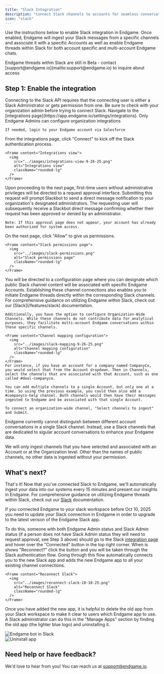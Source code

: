 ```yaml
---
title: "Slack Integration"
description: "Connect Slack channels to accounts for seamless conversation tracking"
icon: "slack"
---
```


Use the instructions below to enable Slack integration in Endgame. Once enabled, Endgame will ingest your Slack messages from a specific channels and associate it with a specific Accounts as well as enable Endgame threads within Slack for both account specific and multi-account Endgame chats.

<Note>
  Endgame threads within Slack are still in Beta - contact [support@endgame.io](mailto:support@endgame.io) to inquire about access
</Note>

## Step 1: Enable the integration

<Warning>
  Connecting to the Slack API requires that the connecting user is either a Slack Administrator or gets permission from one. Be sure to check with your organization admin before trying to connect Slack.
</Warning>

<Steps>
  <Step title="Navigate to Configuration">
    Navigate to the [integrations page](https://app.endgame.io/settings/integrations). Only Endgame Admins can configure organization integrations

    If needed, login to your Endgame account via Salesforce
  </Step>
  <Step title="Start Setup">
    From the integrations page, click "Connect" to kick off the Slack authentication process.

    <Frame content="Integrations view">
      <img
        src="../images/integrations-view-9-26-25.png"
        alt="Integrations view"
        className="rounded-lg"
      />
    </Frame>
  </Step>
  <Step title="Request Approval (if needed)">
    Upon proceeding to the next page, first-time users without administrative privileges will be directed to a request approval interface. Submitting this request will prompt Slackbot to send a direct message notification to your organization's designated administrators. The requesting user will subsequently receive a Slackbot direct message confirming whether their request has been approved or denied by an administrator.

    Note: If this approval page does not appear, your account has already been authorized for system access.
  </Step>
  <Step title="Grant Permissions">
    On the next page, click "Allow" to give us permissions.

    <Frame content="Slack permissions page">
      <img
        src="../images/slack-permissions.png"
        alt="Slack permissions page"
        className="rounded-lg"
      />
    </Frame>
  </Step>
  <Step title="Configure Channel Mapping">
    You will be directed to a configuration page where you can designate which public Slack channel content will be associated with specific Endgame Accounts. Establishing these channel connections also enables you to initiate Endgame threads directly within the corresponding Slack channels. For comprehensive guidance on utilizing Endgame within Slack, check out our [Slack](/features/slack) documentation.

    Additionally, you have the option to configure Organization-Wide Channels. While these channels do not contribute data for analytical purposes, they facilitate multi-account Endgame conversations within those specific channels.

    <Frame content="Channel mapping configuration">
      <img
        src="../images/slack-mapping-9-26-25.png"
        alt="Channel mapping configuration"
        className="rounded-lg"
      />
    </Frame>
    For instance, if you have an account for a company named CompanyCo, you would select that from the Account dropdown. Then in Channels, select the channels that are associated with that Account, such as one called #deal-companyco.

    You can add multiple channels to a single Account, but only one at a time. So using the previous example, you could then also add a #companyco-help channel. Both channels would then have their messages ingested to Endgame and be associated with that single Account.

    To connect an organization-wide channel, "Select channels to ingest" and Submit.
  </Step>
</Steps>

<Note>
  Endgame currently cannot distinguish between different account conversations in a single Slack channel. Instead, use a Slack channels that are dedicated to sigular account conversations to enhance your Endgame data.

  <br />

  We will _only_ ingest channels that you have selected and associated with an Account or at the Organization level. Other than the names of public channels, no other data is ingested without your permission.
</Note>

## What's next?

That's it! Now that you've connected Slack to Endgame, we'll automatically ingest your data into our systems every 15 minutes and present our insights in Endgame. For comprehensive guidance on utilizing Endgame threads within Slack, check out our [Slack](/features/slack) documentation.

<Accordion title="Updating an existing connection to the new Endgame Slack app">
  If you connected Endgame to your slack workspace before Oct 10, 2025 you need to update your Slack connection in Endgame in order to upgrade to the latest verison of the Endgame Slack app. 

  To do this, someone with both Endgame Admin status and Slack Admin status (if a person does not have Slack Admin status they will need to request approval, see Step 3 above) should go to the Slack [integration page](https://app.endgame.io/settings/integrations/slack) and hover over the "Connected" button in the top right corner. When is shows "Reconnect?" click the button and you will be taken through the Slack authentication flow. Going through this flow automatically connects you to the new Slack app and adds the new Endgame app to all your existing channel connections. 

    <Frame content="Reconnect Slack">
      <img
        src="../images/reconnect-slack-10-10-25.png"
        alt="Reconnect Slack"
        className="rounded-lg"
      />
    </Frame>

  Once you have added the new app, it is helpful to delete the old app from your Slack workspace to make it clear to users which Endgame app to use. A Slack administrator can do this in the "Manage Apps" section by finding the old app (the lighter blue logo) and uninstalling it. 
  
  <Frame caption="Endgame bot in Slack">
      <img
        src="../images/endgame-bot-v1-10-10-25.png"
        alt="Endgame bot in Slack"
        className="rounded-lg"
      />
  </Frame>
    <br/>
  <Frame caption="Uninstall app">
      <img
        src="../images/uninstall-endgame-app-slack-10-10-25.png"
        alt="Uninstall app"
        className="rounded-lg"
      />
    </Frame>
    
</Accordion>
  
## Need help or have feedback?

We'd love to hear from you! You can reach us at [support@endgame.io](mailto:support@endgame.io).